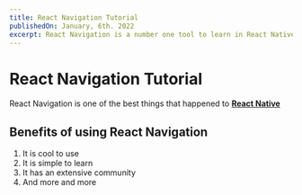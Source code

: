 ```yaml
---
title: React Navigation Tutorial
publishedOn: January, 6th. 2022
excerpt: React Navigation is a number one tool to learn in React Native. You would always use them; these are some of the best practices in using React Navigation
---
```


# React Navigation Tutorial

React Navigation is one of the best things that happened to [**React Native**](https://reactnative.org)

## Benefits of using React Navigation

1. It is cool to use
2. It is simple to learn
3. It has an extensive community
4. And more and more

